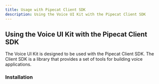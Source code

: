 ```yaml
---
title: Usage with Pipecat Client SDK
description: Using the Voice UI Kit with the Pipecat Client SDK
---
```


## Using the Voice UI Kit with the Pipecat Client SDK

The Voice UI Kit is designed to be used with the Pipecat Client SDK. The Client SDK is a library that provides a set of tools for building voice applications.

### Installation
